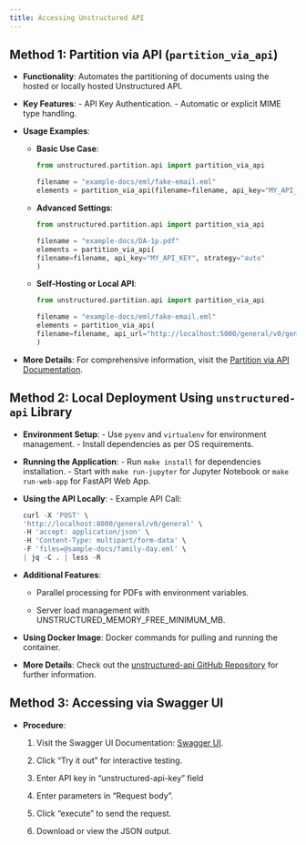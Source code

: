 ```yaml
---
title: Accessing Unstructured API 
---
```


## Method 1: Partition via API (`partition_via_api`)
*   **Functionality**: Automates the partitioning of documents using the hosted or locally hosted Unstructured API.
    
*   **Key Features**: - API Key Authentication. - Automatic or explicit MIME type handling.
    
*   **Usage Examples**:
    
    *   **Basic Use Case**:
        
        ```python
        from unstructured.partition.api import partition_via_api

        filename = "example-docs/eml/fake-email.eml"
        elements = partition_via_api(filename=filename, api_key="MY_API_KEY", content_type="message/rfc822")

        ```

        
    *   **Advanced Settings**:
        
        ```python
        from unstructured.partition.api import partition_via_api

        filename = "example-docs/DA-1p.pdf"
        elements = partition_via_api(
        filename=filename, api_key="MY_API_KEY", strategy="auto"
        )

        ```

        
    *   **Self-Hosting or Local API**:
        
        ```python
        from unstructured.partition.api import partition_via_api

        filename = "example-docs/eml/fake-email.eml"
        elements = partition_via_api(
        filename=filename, api_url="http://localhost:5000/general/v0/general"
        )

        ```

        
*   **More Details**: For comprehensive information, visit the [Partition via API Documentation](/open-source/core-functionality/partitioning#partition-via-api).
    

## Method 2: Local Deployment Using `unstructured-api` Library
*   **Environment Setup**: - Use `pyenv` and `virtualenv` for environment management. - Install dependencies as per OS requirements.
    
*   **Running the Application**: - Run `make install` for dependencies installation. - Start with `make run-jupyter` for Jupyter Notebook or `make run-web-app` for FastAPI Web App.
    
*   **Using the API Locally**: - Example API Call:
    
    ```python
    curl -X 'POST' \
    'http://localhost:8000/general/v0/general' \
    -H 'accept: application/json' \
    -H 'Content-Type: multipart/form-data' \
    -F 'files=@sample-docs/family-day.eml' \
    | jq -C . | less -R

    ```

    
*   **Additional Features**:
    
    *   Parallel processing for PDFs with environment variables.
        
    *   Server load management with UNSTRUCTURED\_MEMORY\_FREE\_MINIMUM\_MB.
        
*   **Using Docker Image**: Docker commands for pulling and running the container.
    
*   **More Details**: Check out the [unstructured-api GitHub Repository](https://github.com/Unstructured-IO/unstructured-api) for further information.
    

## Method 3: Accessing via Swagger UI
*   **Procedure**:
    
    1.  Visit the Swagger UI Documentation: [Swagger UI](https://api.unstructured.io/general/docs#/default/pipeline_1_general_v0_general_post).
        
    2.  Click “Try it out” for interactive testing.
        
    3.  Enter API key in “unstructured-api-key” field
        
    4.  Enter parameters in “Request body”.
        
    5.  Click “execute” to send the request.
        
    6.  Download or view the JSON output.